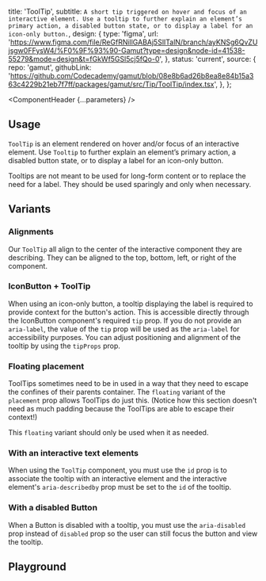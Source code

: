 


  title: 'ToolTip',
  subtitle: `A short tip triggered on hover and focus of an interactive element. Use a tooltip to further explain an element’s primary action, a disabled button state, or to display a label for an icon-only button.`,
  design: {
    type: 'figma',
    url: 'https://www.figma.com/file/ReGfRNillGABAj5SlITalN/branch/ayKNSg6QvZUjsgw0FFysW4/%F0%9F%93%90-Gamut?type=design&node-id=41538-55279&mode=design&t=fGkWf5GSl5cj5fQo-0',
  },
  status: 'current',
  source: {
    repo: 'gamut',
    githubLink:
      'https://github.com/Codecademy/gamut/blob/08e8b6ad26b8ea8e84b15a363c4229b21eb7f7ff/packages/gamut/src/Tip/ToolTip/index.tsx',
  },
};

<Meta of={ToolTipStories} />

<ComponentHeader {...parameters} />

## Usage

`ToolTip` is an element rendered on hover and/or focus of an interactive element. Use `Tooltip` to further explain an element’s primary action, a disabled button state, or to display a label for an icon-only button.

Tooltips are not meant to be used for long-form content or to replace the need for a label. They should be used sparingly and only when necessary.

## Variants

### Alignments

Our `ToolTip` all align to the center of the interactive component they are describing. They can be aligned to the top, bottom, left, or right of the component.

<Canvas of={ToolTipStories.Alignments} />

### IconButton + ToolTip

When using an icon-only button, a tooltip displaying the label is required to provide context for the button's action. This is accessible directly through the <LinkTo id="Atoms/Buttons/IconButton">IconButton</LinkTo> component's required `tip` prop. If you do not provide an `aria-label`, the value of the `tip` prop will be used as the `aria-label` for accessibility purposes. You can adjust positioning and alignment of the tooltip by using the `tipProps` prop.

<Canvas of={ToolTipStories.WithIconButton} />

### Floating placement

ToolTips sometimes need to be in used in a way that they need to escape the confines of their parents container. The `floating` variant of the `placement` prop allows ToolTips do just this. (Notice how this section doesn't need as much padding because the ToolTips are able to escape their context!)

This `floating` variant should only be used when it as needed.

<Canvas of={ToolTipStories.Floating} />

### With an interactive text elements

When using the `ToolTip` component, you must use the `id` prop is to associate the tooltip with an interactive element and the interactive element's `aria-describedby` prop must be set to the `id` of the tooltip.

<Canvas of={ToolTipStories.InteractiveElement} />

### With a disabled Button

When a Button is disabled with a tooltip, you must use the `aria-disabled` prop instead of `disabled` prop so the user can still focus the button and view the tooltip.

<Canvas of={ToolTipStories.Disabled} />

## Playground

<Canvas sourceState="shown" of={ToolTipStories.Default} />

<Controls of={ToolTipStories.Default} />
